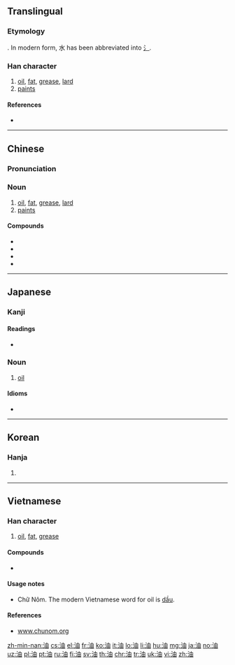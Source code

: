 {{character info/new}}
{{also|㳌|沺|𣳑}}
==Translingual==
{{stroke order|strokes=8}}
{{stroke order|strokes=8|type=jbw}}

===Etymology===
{{Han etyl}}
{{Han compound|由|水|c1=p|c2=s|ls=psc}}. In modern form, 水 has been abbreviated into [[氵]].

===Han character===
{{Han char|rn=85|rad=水|as=05|sn=8|four=35160|canj=ELW|ids=⿰氵由}}

# [[oil]], [[fat]], [[grease]], [[lard]]
# [[paint]]s

====References====
* {{Han ref|kx=0614.040|dkj=17253|dj=1007.080|hdz=31585.010|uh=6CB9|ud=27833|bh=AA6F|bd=43631}}

----

==Chinese==
{{zh-forms}}
{{wikipedia|lang=zh}}
{{wikipedia|lang=yue}}
{{wikipedia|lang=zh-classical}}

===Pronunciation===
{{zh-pron
|m=yóu,yòu
|c=jau4,jau4-2
|h=pfs=yù
|mn=iû
|cat=n}}

===Noun===
{{zh-noun}}

# [[oil]], [[fat]], [[grease]], [[lard]]
# [[paint]]s

====Compounds====
* {{zh-l|加油站}}
* {{zh-l|蛇油|tr=shéyóu}}
* {{zh-l|油漆}}
* {{zh-l|油桃}}

----

==Japanese==
{{wikipedia|lang=ja}}

===Kanji===
{{ja-kanji|grade=3|rs=水05}}

====Readings====
* {{ja-readings|on=[[ゆ]] (''yu''), [[ゆう]] (''yū'')|kun=[[あぶら]] (''abura'')}}

{{ja-kanjitab|あぶら|yomi=k}}

===Noun===
{{ja-noun|あぶら}}

# [[oil]]

====Idioms====
* {{ja-r|油を売る|あぶら を うる|gloss=waste time}}

----

==Korean==

===Hanja===
{{ko-hanja|hangeul=[[유]]|eumhun=|rv=yu|mr=yu|y=yu}}

# {{defn|lang=ko|sort=水05}}

----

==Vietnamese==

===Han character===
{{vi-hantu|[[du]], [[dầu]], [[dẫu]], [[dàu]], [[dư]], [[dù]], [[du]], [[rầu]], [[trầu]]|rs=水05}}

# [[oil]], [[fat]], [[grease]]

====Compounds====
* {{l|vi|油𫗒|tr=[[dầu ăn]]}}

====Usage notes====
* Chữ Nôm. The modern Vietnamese word for oil is [[dầu]].

====References====
* [http://www.chunom.org/pages/油 www.chunom.org]

[[zh-min-nan:油]]
[[cs:油]]
[[el:油]]
[[fr:油]]
[[ko:油]]
[[it:油]]
[[lo:油]]
[[li:油]]
[[hu:油]]
[[mg:油]]
[[ja:油]]
[[no:油]]
[[uz:油]]
[[pl:油]]
[[pt:油]]
[[ru:油]]
[[fi:油]]
[[sv:油]]
[[th:油]]
[[chr:油]]
[[tr:油]]
[[uk:油]]
[[vi:油]]
[[zh:油]]